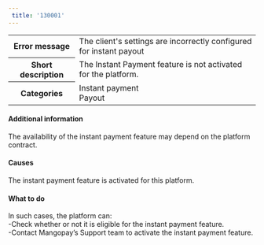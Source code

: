 ```yaml
---  
 title: '130001'  
---  
```

  
<table>
    <tbody>
        <tr>
            <th class="header"><strong>Error message</strong></th>
            <td class="content">The client's settings are incorrectly configured for instant payout</td>
        </tr>
        <tr>
            <th class="header"><strong>Short description</strong></th>
            <td class="content">The Instant Payment feature is not activated for the platform.</td>
        </tr>
        <tr>
            <th class="header"><strong>Categories</strong></th>
            <td class="content">  
<div class="label">Instant payment</div>  
<div class="label">Payout</div>
</td>
        </tr>
    </tbody>
</table>  

#### Additional information  

The availability of the instant payment feature may depend on the platform contract.  

#### Causes  

The instant payment feature is activated for this platform.  

#### What to do  

In such cases, the platform can:  
-Check whether or not it is eligible for the instant payment feature.  
-Contact Mangopay’s Support team to activate the instant payment feature.